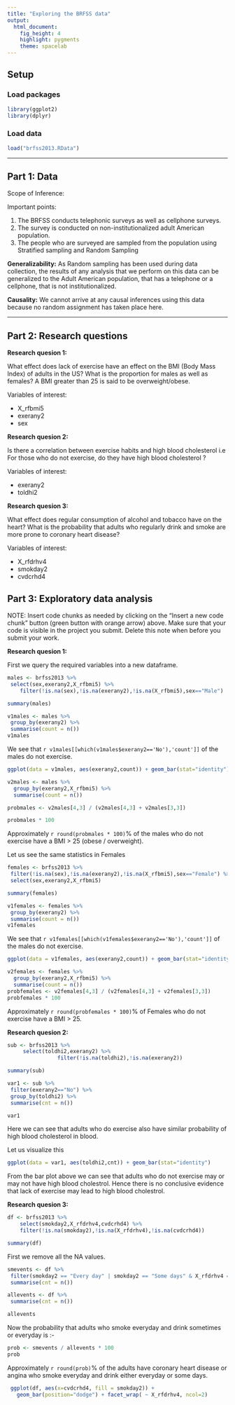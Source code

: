 ```yaml
---
title: "Exploring the BRFSS data"
output: 
  html_document: 
    fig_height: 4
    highlight: pygments
    theme: spacelab
---
```


## Setup

### Load packages

```r
library(ggplot2)
library(dplyr)
```

### Load data

```r
load("brfss2013.RData")
```



* * *

## Part 1: Data

Scope of Inference:

Important points:
<ol>
<li>The BRFSS conducts telephonic surveys as well as cellphone surveys.</li>

<li>The survey is conducted on non-institutionalized adult American population.</li>

<li>The people who are surveyed are sampled from the population using Stratified sampling and Random Sampling </li>
</ol>

<b>Generalizability:</b>
                    As Random sampling has been used during data collection, the results of any analysis that we perform on this data can be generalized to the Adult American population, that has a telephone or a cellphone, that is not institutionalized.
                    
<b>Causality:</b>
            We cannot arrive at any causal inferences using this data because no random assignment has taken place here.
            
            
* * *

## Part 2: Research questions

**Research quesion 1:**

What effect does lack of exercise have an effect on the BMI (Body Mass Index) of adults in the US? What is the proportion for males as well as females? A BMI greater than 25 is said to be overweight/obese.

Variables of interest:

<ul>
    <li>X_rfbmi5</li>
    <li>exerany2</li>
    <li>sex</li>
</ul>    

**Research quesion 2:**

Is there a correlation between exercise habits and high blood cholesterol i.e For those who do not exercise, do they have high blood cholesterol ?

Variables of interest:

<ul>
    <li>exerany2</li>
    <li>toldhi2</li>
</ul>    
    
**Research quesion 3:**

What effect does regular consumption of alcohol and tobacco have on the heart? What is the probability that adults who regularly drink and smoke are more prone to coronary heart disease? 

Variables of interest:

<ul>
    <li>X_rfdrhv4</li>
    <li>smokday2</li>
    <li>cvdcrhd4</li>
</ul>   


## Part 3: Exploratory data analysis

NOTE: Insert code chunks as needed by clicking on the "Insert a new code chunk" 
button (green button with orange arrow) above. Make sure that your code is visible
in the project you submit. Delete this note when before you submit your work.

**Research quesion 1:**

First we query the required variables into a new dataframe.
```r
males <- brfss2013 %>%
 select(sex,exerany2,X_rfbmi5) %>% 
    filter(!is.na(sex),!is.na(exerany2),!is.na(X_rfbmi5),sex=="Male")

summary(males)
```


```r
v1males <- males %>%
 group_by(exerany2) %>%
 summarise(count = n())
v1males
```
We see that `r v1males[[which(v1males$exerany2=='No'),'count']]` of the males do not exercise.

```r
ggplot(data = v1males, aes(exerany2,count)) + geom_bar(stat="identity") + xlab('Exercise In Past 30 Days') + ylab('Count')
```
```r
v2males <- males %>%
  group_by(exerany2,X_rfbmi5) %>%
  summarise(count = n())

probmales <- v2males[4,3] / (v2males[4,3] + v2males[3,3])

probmales * 100
```

Approximately `r round(probmales * 100)`% of the males who do not exercise have a BMI > 25 (obese / overweight).

Let us see the same statistics in Females

```r
females <- brfss2013 %>%
 filter(!is.na(sex),!is.na(exerany2),!is.na(X_rfbmi5),sex=="Female") %>%
 select(sex,exerany2,X_rfbmi5)

summary(females)
```

```r
v1females <- females %>%
 group_by(exerany2) %>%
 summarise(count = n())
v1females
```
We see that `r v1females[[which(v1females$exerany2=='No'),'count']]` of the males do not exercise.

```r
ggplot(data = v1females, aes(exerany2,count)) + geom_bar(stat="identity") + xlab('Exercise In Past 30 Days') + ylab('Count')
```
```r
v2females <- females %>%
  group_by(exerany2,X_rfbmi5) %>%
  summarise(count = n())
probfemales <- v2females[4,3] / (v2females[4,3] + v2females[3,3])
probfemales * 100
```

Approximately `r round(probfemales * 100)`% of Females who do not exercise have a BMI > 25.



**Research quesion 2:**

```r
sub <- brfss2013 %>%
     select(toldhi2,exerany2) %>% 
                filter(!is.na(toldhi2),!is.na(exerany2))

summary(sub)
```

```r
var1 <- sub %>%
 filter(exerany2=="No") %>%
 group_by(toldhi2) %>%
 summarise(cnt = n())

var1
```
Here we can see that adults who do exercise also have similar probability of high blood cholesterol in blood.

Let us visualize this
```r
ggplot(data = var1, aes(toldhi2,cnt)) + geom_bar(stat="identity")

```

From the bar plot above we can see that adults who do not exercise may or may not have high blood cholestrol. Hence there is no conclusive evidence that lack of exercise may lead to high blood cholestrol.




**Research quesion 3:**

```r
df <- brfss2013 %>% 
    select(smokday2,X_rfdrhv4,cvdcrhd4) %>% 
    filter(!is.na(smokday2),!is.na(X_rfdrhv4),!is.na(cvdcrhd4))

summary(df)
```


First we remove all the NA values.

```r
smevents <- df %>%
 filter(smokday2 == "Every day" | smokday2 == "Some days" & X_rfdrhv4 == "Yes" & cvdcrhd4 == "Yes")%>%
 summarise(cnt = n())


```

```r
allevents <- df %>%
 summarise(cnt = n())

allevents
```
Now the probability that adults who smoke everyday and drink sometimes or everyday is :- 

```r
prob <- smevents / allevents * 100
prob
```
Approximately `r round(prob)`% of the adults have coronary heart disease or angina who smoke everyday and drink either everyday or some days.
```r
 ggplot(df, aes(x=cvdcrhd4, fill = smokday2)) +
   geom_bar(position="dodge") + facet_wrap( ~ X_rfdrhv4, ncol=2) 
```

